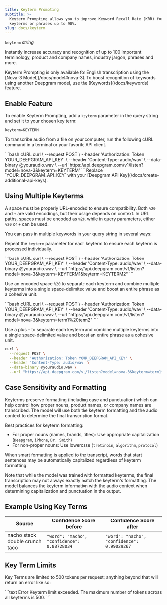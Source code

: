 ```yaml
---
title: Keyterm Prompting
subtitle: >-
  Keyterm Prompting allows you to improve Keyword Recall Rate (KRR) for important
  keyterms or phrases up to 90%.
slug: docs/keyterm
---
```



`keyterm` *string*

<div class="flex flex-row gap-2">
  <Markdown src="../snippets/stt-batch-available.mdx" /> <Markdown src="../snippets/stt-stream-available.mdx" /> <Markdown src="../snippets/english-only.mdx" /> 
</div>

Instantly increase accuracy and recognition of up to 100 important terminology, product and company names, industry jargon, phrases and more.

<Info>
  Keyterm Prompting is only available for English transcription using the [Nova-3 Model](/docs/model#nova-3). To boost recognition of keywords using another Deepgram model, use the [Keywords](/docs/keywords) feature.
</Info>

## Enable Feature

To enable Keyterm Prompting, add a `keyterm` parameter in the query string and set it to your chosen key term:

`keyterm=KEYTERM`

To transcribe audio from a file on your computer, run the following cURL command in a terminal or your favorite API client.

<CodeGroup>
  ```bash cURL
  curl \
    --request POST \
    --header 'Authorization: Token YOUR_DEEPGRAM_API_KEY' \
    --header 'Content-Type: audio/wav' \
    --data-binary @youraudio.wav \
    --url 'https://api.deepgram.com/v1/listen?model=nova-3&keyterm=KEYTERM'
  ```
</CodeGroup>

<Warning>
  Replace `YOUR_DEEPGRAM_API_KEY` with your [Deepgram API Key](/docs/create-additional-api-keys).
</Warning>

## Using Multiple Keyterms

A space must be properly URL-encoded to ensure compatibility. Both `%20` and `+` are valid encodings, but their usage depends on context. In URL paths, spaces must be encoded as `%20`, while in query parameters, either `%20` or `+` can be used.

You can pass in multiple keywords in your query string in several ways:


Repeat the `keyterm` parameter for each keyterm to ensure each keyterm is processed individually.

<CodeGroup>
  ```bash cURL
  curl \
    --request POST \
    --header 'Authorization: Token YOUR_DEEPGRAM_API_KEY' \
    --header 'Content-Type: audio/wav' \
    --data-binary @youraudio.wav \
    --url "https://api.deepgram.com/v1/listen?model=nova-3&keyterm=KEYTERM1&keyterm=KEYTERM2"
  ```
</CodeGroup>

Use an encoded space `%20` to separate each keyterm and combine multiple keyterms into a single space-delimited value and boost an entire phrase as a cohesive unit.

<CodeGroup>
  ```bash cURL
  curl \
    --request POST \
    --header 'Authorization: Token YOUR_DEEPGRAM_API_KEY' \
    --header 'Content-Type: audio/wav' \
    --data-binary @youraudio.wav \
    --url "https://api.deepgram.com/v1/listen?model=nova-3&keyterm=term1%20term2"
  ```
</CodeGroup>

Use a plus `+` to separate each keyterm and combine multiple keyterms into a single space-delimited value and boost an entire phrase as a cohesive unit.
<CodeGroup>
  ```bash cURL
  curl \
    --request POST \
    --header 'Authorization: Token YOUR_DEEPGRAM_API_KEY' \
    --header 'Content-Type: audio/wav' \
    --data-binary @youraudio.wav \
    --url "https://api.deepgram.com/v1/listen?model=nova-3&keyterm=term1+term2"
  ```
</CodeGroup>

## Case Sensitivity and Formatting
Keyterms preserve formatting (including case and punctuation) which can help control how proper nouns, product names, or company names are transcribed. The model will use both the keyterm formatting and the audio context to determine the final transcription format.

Best practices for keyterm formatting:

* For proper nouns (names, brands, titles): Use appropriate capitalization (`Deepgram`, `iPhone`, `Dr. Smith`)
* For non-proper nouns: Use lowercase (`tretinoin`, `algorithm`, `protocol`)

When smart formatting is applied to the transcript, words that start sentences may be automatically capitalized regardless of keyterm formatting.

Note that while the model was trained with formatted keyterms, the final transcription may not always exactly match the keyterm's formatting. The model balances the keyterm information with the audio context when determining capitalization and punctuation in the output.

## Example Using Key Terms

| Source                         | Confidence Score before                     | Confidence Score after                      |
| ------------------------------ | ------------------------------------------- | ------------------------------------------- |
| nacho stack double crunch taco | `"word": "macho", "confidence": 0.88728034` | `"word": "nacho", "confidence": 0.99029267` |

## Key Term Limits

Key Terms are limited to 500 tokens per request; anything beyond that will return an error like so:

<CodeGroup>
  ```text Error
  Keyterm limit exceeded. The maximum number of tokens across all keyterms is 500.
  ```
</CodeGroup>
